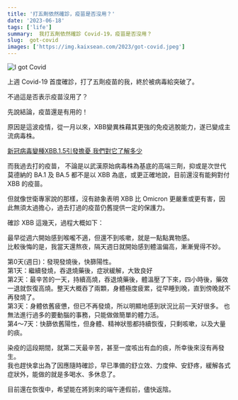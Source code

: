 ```yaml
---
title: '打五劑依然確診，疫苗是否沒用？'
date: '2023-06-18'
tags: ['life']
summary:  我打五劑依然確診 Covid-19，疫苗是否沒用？
slug:  got-covid
images: ['https://img.kaixsean.com/2023/got-covid.jpeg']
---
```


![I got Covid](https://storage.googleapis.com/img.kaixsean.com/2023/got-covid.jpeg)

上週 Covid-19 首度確診，打了五劑疫苗的我，終於被病毒給突破了。

不過這是否表示疫苗沒用了？

先說結論，疫苗還是有用的！

原因是這波疫情，從一月以來，XBB變異株藉其更強的免疫逃脫能力，遂已變成主流病毒株。

[新冠病毒變種XBB.1.5引發擔憂 我們對它了解多少](https://www.bbc.com/zhongwen/trad/science-64172149)

而我過去打的疫苗，
不論是以武漢原始病毒株為基底的高端三劑，抑或是次世代莫德納的 BA.1 及 BA.5 都不是以 XBB 為底，或更正確地說，目前還沒有能夠對付 XBB 的疫苗。

但就像世衛專家說的那樣，沒有跡象表明 XBB 比 Omicron 更嚴重或更有害，因此無須太過擔心，過去打過的疫苗仍舊提供一定的保護力。

確診 XBB 這幾天，過程大概如下：

最早從週六開始感到喉嚨不適，但還不到咳嗽，就是一點點異物感。  
比較後悔的是，我當天還熬夜，隔天週日就開始感到體溫偏高，漸漸覺得不妙。

第0天(週日)：發現發燒後，快篩陽性。  
第1天：繼續發燒，吞退燒藥後，症狀緩解，大致良好  
第2天：最辛苦的一天，持續高燒，吞退燒藥後，體溫壓了下來，四小時後，藥效一退就恢復高燒。整天大概吞了兩顆，身體極度疲累，從早睡到晚，直到傍晚就不再發燒了。  
第3天：身體依舊疲憊，但已不再發燒，所以明顯地感到狀況比前一天好很多。 也無法進行過多的要動腦的事務，只能做做簡單的體力活。  
第4～7天：快篩依舊陽性，但身體、精神狀態都持續恢復，只剩咳嗽，以及大量的痰。

染疫的這段期間，就第二天最辛苦，甚至一度咳出有血的痰，所幸後來沒有再發生。  
我也趕快拿出為了因應隨時確診，早已準備的舒立效、力度伸、安舒疼，緩解各式症狀外，能做的就是多喝水、多休息了。

目前還在恢復中，希望能在將到來的端午連假前，儘快返陰。